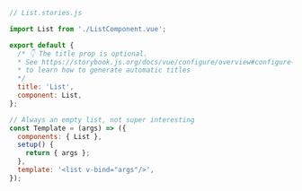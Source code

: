 ```js
// List.stories.js

import List from './ListComponent.vue';

export default {
  /* 👇 The title prop is optional.
  * See https://storybook.js.org/docs/vue/configure/overview#configure-story-loading
  * to learn how to generate automatic titles
  */
  title: 'List',
  component: List,
};

// Always an empty list, not super interesting
const Template = (args) => ({
  components: { List },
  setup() {
    return { args };
  },
  template: '<list v-bind="args"/>',
});
```